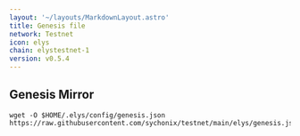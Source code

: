```yaml
---
layout: '~/layouts/MarkdownLayout.astro'
title: Genesis file
network: Testnet
icon: elys
chain: elystestnet-1
version: v0.5.4
---
```

## Genesis Mirror

```
wget -O $HOME/.elys/config/genesis.json 
https://raw.githubusercontent.com/sychonix/testnet/main/elys/genesis.json
```
